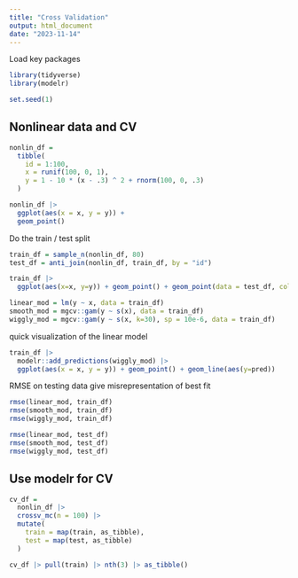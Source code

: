 ```yaml
---
title: "Cross Validation"
output: html_document
date: "2023-11-14"
---
```


Load key packages 
```r
library(tidyverse)
library(modelr)

set.seed(1)
```


## Nonlinear data and CV 
```r
nonlin_df = 
  tibble(
    id = 1:100, 
    x = runif(100, 0, 1), 
    y = 1 - 10 * (x - .3) ^ 2 + rnorm(100, 0, .3)
  )

nonlin_df |> 
  ggplot(aes(x = x, y = y)) + 
  geom_point()
```

Do the train / test split 
```r
train_df = sample_n(nonlin_df, 80)
test_df = anti_join(nonlin_df, train_df, by = "id")
```

```r
train_df |> 
  ggplot(aes(x=x, y=y)) + geom_point() + geom_point(data = test_df, color = "red")
```

```r
linear_mod = lm(y ~ x, data = train_df)
smooth_mod = mgcv::gam(y ~ s(x), data = train_df)
wiggly_mod = mgcv::gam(y ~ s(x, k=30), sp = 10e-6, data = train_df)
```

quick visualization of the linear model 
```r
train_df |> 
  modelr::add_predictions(wiggly_mod) |> 
  ggplot(aes(x = x, y = y)) + geom_point() + geom_line(aes(y=pred))
```


RMSE on testing data give misrepresentation of best fit 
```r
rmse(linear_mod, train_df)
rmse(smooth_mod, train_df)
rmse(wiggly_mod, train_df)

rmse(linear_mod, test_df)
rmse(smooth_mod, test_df)
rmse(wiggly_mod, test_df)
```

## Use modelr for CV 
```r
cv_df = 
  nonlin_df |> 
  crossv_mc(n = 100) |> 
  mutate(
    train = map(train, as_tibble),
    test = map(test, as_tibble)
  )
```

```r
cv_df |> pull(train) |> nth(3) |> as_tibble()
```













